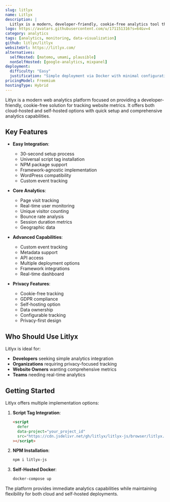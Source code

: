 ```yaml
---
slug: litlyx
name: Litlyx
description: |
  Litlyx is a modern, developer-friendly, cookie-free analytics tool that provides powerful web analytics capabilities. It offers a simple setup process and can be self-hosted with Docker as an alternative to Google Analytics, Matomo, and other analytics platforms.
logo: https://avatars.githubusercontent.com/u/171151316?s=64&v=4
category: analytics
tags: [analytics, monitoring, data-visualization]
github: litlyx/litlyx
websiteUrl: https://litlyx.com/
alternatives:
  selfHosted: [matomo, umami, plausible]
  nonSelfHosted: [google-analytics, mixpanel]
deployment:
  difficulty: "Easy"
  justification: "Simple deployment via Docker with minimal configuration required. Cloud version available with 30-second setup."
pricingModel: Freemium
hostingType: Hybrid
---
```


Litlyx is a modern web analytics platform focused on providing a developer-friendly,
cookie-free solution for tracking website metrics. It offers both cloud-hosted and
self-hosted options with quick setup and comprehensive analytics capabilities.

## Key Features

- **Easy Integration**:

  - 30-second setup process
  - Universal script tag installation
  - NPM package support
  - Framework-agnostic implementation
  - WordPress compatibility
  - Custom event tracking

- **Core Analytics**:

  - Page visit tracking
  - Real-time user monitoring
  - Unique visitor counting
  - Bounce rate analysis
  - Session duration metrics
  - Geographic data

- **Advanced Capabilities**:

  - Custom event tracking
  - Metadata support
  - API access
  - Multiple deployment options
  - Framework integrations
  - Real-time dashboard

- **Privacy Features**:
  - Cookie-free tracking
  - GDPR compliance
  - Self-hosting option
  - Data ownership
  - Configurable tracking
  - Privacy-first design

## Who Should Use Litlyx

Litlyx is ideal for:

- **Developers** seeking simple analytics integration
- **Organizations** requiring privacy-focused tracking
- **Website Owners** wanting comprehensive metrics
- **Teams** needing real-time analytics

## Getting Started

Litlyx offers multiple implementation options:

1. **Script Tag Integration**:

   ```html
   <script
     defer
     data-project="your_project_id"
     src="https://cdn.jsdelivr.net/gh/litlyx/litlyx-js/browser/litlyx.js"
   ></script>
   ```

2. **NPM Installation**:

   ```bash
   npm i litlyx-js
   ```

3. **Self-Hosted Docker**:
   ```bash
   docker-compose up
   ```

The platform provides immediate analytics capabilities while maintaining
flexibility for both cloud and self-hosted deployments.
